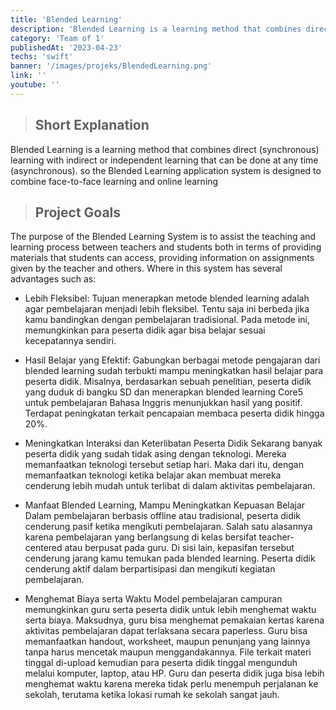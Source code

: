 ```yaml
---
title: 'Blended Learning'
description: 'Blended Learning is a learning method that combines direct (synchronous) learning with indirect or independent learning that can be done at any time (asynchronous).'
category: 'Team of 1'
publishedAt: '2023-04-23'
techs: 'swift'
banner: '/images/projeks/BlendedLearning.png'
link: ''
youtube: ''
---
```


> ## Short Explanation

Blended Learning is a learning method that combines direct (synchronous) learning with indirect or independent learning that can be done at any time (asynchronous). so the Blended Learning application system is designed to combine face-to-face learning and online learning

> ## Project Goals

The purpose of the Blended Learning System is to assist the teaching and learning process between teachers and students both in terms of providing materials that students can access, providing information on assignments given by the teacher and others. Where in this system has several advantages such as:

- Lebih Fleksibel:
  Tujuan menerapkan metode blended learning adalah agar pembelajaran menjadi lebih fleksibel. Tentu saja ini berbeda jika kamu bandingkan dengan pembelajaran tradisional. Pada metode ini, memungkinkan para peserta didik agar bisa belajar sesuai kecepatannya sendiri.

- Hasil Belajar yang Efektif:
  Gabungkan berbagai metode pengajaran dari blended learning sudah terbukti mampu meningkatkan hasil belajar para peserta didik. Misalnya, berdasarkan sebuah penelitian, peserta didik yang duduk di bangku SD dan menerapkan blended learning Core5 untuk pembelajaran Bahasa Inggris menunjukkan hasil yang positif. Terdapat peningkatan terkait pencapaian membaca peserta didik hingga 20%.

- Meningkatkan Interaksi dan Keterlibatan Peserta Didik
  Sekarang banyak peserta didik yang sudah tidak asing dengan teknologi. Mereka memanfaatkan teknologi tersebut setiap hari. Maka dari itu, dengan memanfaatkan teknologi ketika belajar akan membuat mereka cenderung lebih mudah untuk terlibat di dalam aktivitas pembelajaran.

- Manfaat Blended Learning, Mampu Meningkatkan Kepuasan Belajar
  Dalam pembelajaran berbasis offline atau tradisional, peserta didik cenderung pasif ketika mengikuti pembelajaran. Salah satu alasannya karena pembelajaran yang berlangsung di kelas bersifat teacher-centered atau berpusat pada guru.
  Di sisi lain, kepasifan tersebut cenderung jarang kamu temukan pada blended learning. Peserta didik cenderung aktif dalam berpartisipasi dan mengikuti kegiatan pembelajaran.
- Menghemat Biaya serta Waktu
  Model pembelajaran campuran memungkinkan guru serta peserta didik untuk lebih menghemat waktu serta biaya. Maksudnya, guru bisa menghemat pemakaian kertas karena aktivitas pembelajaran dapat terlaksana secara paperless.
  Guru bisa memanfaatkan handout, worksheet, maupun penunjang yang lainnya tanpa harus mencetak maupun menggandakannya.
  File terkait materi tinggal di-upload kemudian para peserta didik tinggal mengunduh melalui komputer, laptop, atau HP. Guru dan peserta didik juga bisa lebih menghemat waktu karena mereka tidak perlu menempuh perjalanan ke sekolah, terutama ketika lokasi rumah ke sekolah sangat jauh.
